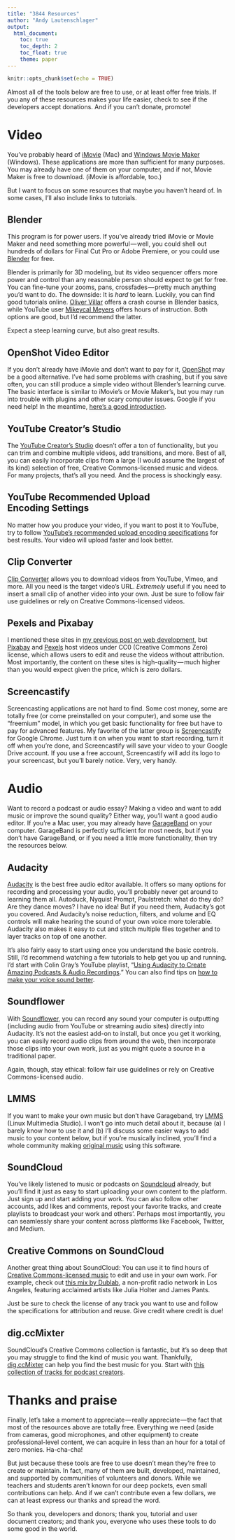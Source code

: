 ```yaml
---
title: "3844 Resources"
author: "Andy Lautenschlager"
output: 
  html_document:
    toc: true
    toc_depth: 2
    toc_float: true
    theme: paper
---
```


```r
knitr::opts_chunk$set(echo = TRUE)
```

Almost all of the tools below are free to use, or at least offer free trials. If you any of these resources makes your life easier, check to see if the developers accept donations. And if you can’t donate, promote!

# Video

You’ve probably heard of [iMovie](https://www.apple.com/imovie/) (Mac) and [Windows Movie Maker](https://www.microsoft.com/en-us/store/p/movie-maker-free-video-editor/9nblggh4wwjr) (Windows). These applications are more than sufficient for many purposes. You may already have one of them on your computer, and if not, Movie Maker is free to download. (iMovie is affordable, too.)

But I want to focus on some resources that maybe you haven’t heard of. In some cases, I’ll also include links to tutorials.

## Blender

This program is for power users. If you’ve already tried iMovie or Movie Maker and need something more powerful — well, you could shell out hundreds of dollars for Final Cut Pro or Adobe Premiere, or you could use [Blender](https://www.blender.org/) for free.

Blender is primarily for 3D modeling, but its video sequencer offers more power and control than any reasonable person should expect to get for free. You can fine-tune your zooms, pans, crossfades — pretty much anything you’d want to do. The downside: It is _hard_ to learn. Luckily, you can find good tutorials online. [Oliver Villar](https://www.youtube.com/watch?v=zYVZ6rtayaA) offers a crash course in Blender basics, while YouTube user [Mikeycal Meyers](https://www.youtube.com/playlist?list=PLjyuVPBuorqIhlqZtoIvnAVQ3x18sNev4) offers hours of instruction. Both options are good, but I’d recommend the latter.

Expect a steep learning curve, but also great results.

## OpenShot Video Editor

If you don’t already have iMovie and don’t want to pay for it, [OpenShot](http://www.openshot.org/) may be a good alternative. I’ve had some problems with crashing, but if you save often, you can still produce a simple video without Blender’s learning curve. The basic interface is similar to iMovie’s or Movie Maker’s, but you may run into trouble with plugins and other scary computer issues. Google if you need help! In the meantime, [here’s a good introduction](https://www.youtube.com/watch?v=NcUS2Jt0icE).

## YouTube Creator’s Studio

The [YouTube Creator’s Studio](https://www.youtube.com/dashboard?o=U) doesn’t offer a ton of functionality, but you can trim and combine multiple videos, add transitions, and more. Best of all, you can easily incorporate clips from a large (I would assume the largest of its kind) selection of free, Creative Commons-licensed music and videos. For many projects, that’s all you need. And the process is shockingly easy.

## YouTube Recommended Upload Encoding Settings

No matter how you produce your video, if you want to post it to YouTube, try to follow [YouTube’s recommended upload encoding specifications](https://support.google.com/youtube/answer/1722171?hl=en) for best results. Your video will upload faster and look better.

## Clip Converter

[Clip Converter](http://www.clipconverter.cc/) allows you to download videos from YouTube, Vimeo, and more. All you need is the target video’s URL. _Extremely_ useful if you need to insert a small clip of another video into your own. Just be sure to follow fair use guidelines or rely on Creative Commons-licensed videos.

## Pexels and Pixabay

I mentioned these sites in [my previous post on web development](https://medium.com/@andylaut/free-tools-for-teachers-and-students-of-writing-and-digital-media-and-or-multimodal-composition-ec7436624678#.ugjcv29ls), but [Pixabay](https://pixabay.com/) and [Pexels](https://videos.pexels.com/) host videos under CC0 (Creative Commons Zero) license, which allows users to edit and reuse the videos without attribution. Most importantly, the content on these sites is high-quality — much higher than you would expect given the price, which is zero dollars.

## Screencastify

Screencasting applications are not hard to find. Some cost money, some are totally free (or come preinstalled on your computer), and some use the “freemium” model, in which you get basic functionality for free but have to pay for advanced features. My favorite of the latter group is [Screencastify](https://www.screencastify.com/) for Google Chrome. Just turn it on when you want to start recording, turn it off when you’re done, and Screencastify will save your video to your Google Drive account. If you use a free account, Screencastify will add its logo to your screencast, but you’ll barely notice. Very, very handy.

# Audio

Want to record a podcast or audio essay? Making a video and want to add music or improve the sound quality? Either way, you’ll want a good audio editor. If you’re a Mac user, you may already have [GarageBand](http://www.apple.com/mac/garageband/) on your computer. GarageBand is perfectly sufficient for most needs, but if you don’t have GarageBand, or if you need a little more functionality, then try the resources below.

## Audacity

[Audacity](http://www.audacityteam.org/) is the best free audio editor available. It offers so many options for recording and processing your audio, you’ll probably never get around to learning them all. Autoduck, Nyquist Prompt, Paulstretch: what do they do? Are they dance moves? I have no idea! But if you need them, Audacity’s got you covered. And Audacity’s noise reduction, filters, and volume and EQ controls will make hearing the sound of your own voice more tolerable. Audacity also makes it easy to cut and stitch multiple files together and to layer tracks on top of one another.

It’s also fairly easy to start using once you understand the basic controls. Still, I’d recommend watching a few tutorials to help get you up and running. I’d start with Colin Gray’s YouTube playlist, “[Using Audacity to Create Amazing Podcasts & Audio Recordings](https://www.youtube.com/playlist?list=PLy3KiJOHvdl1epxRuzEQqjQu1V9szwqnl).” You can also find tips on [how to make your voice sound better](https://www.youtube.com/watch?v=TYF5ytMDFpA).

## Soundflower

With [Soundflower](http://manual.audacityteam.org/man/tutorial_recording_computer_playback_on_mac.html), you can record any sound your computer is outputting (including audio from YouTube or streaming audio sites) directly into Audacity. It’s not the easiest add-on to install, but once you get it working, you can easily record audio clips from around the web, then incorporate those clips into your own work, just as you might quote a source in a traditional paper.

Again, though, stay ethical: follow fair use guidelines or rely on Creative Commons-licensed audio.

## LMMS

If you want to make your own music but don’t have Garageband, try [LMMS](https://lmms.io/) (Linux Multimedia Studio). I won’t go into much detail about it, because (a) I barely know how to use it and (b) I’ll discuss some easier ways to add music to your content below, but if you’re musically inclined, you’ll find a whole community making [original music](https://lmms.io/showcase/) using this software.

## SoundCloud

You’ve likely listened to music or podcasts on [Soundcloud](https://soundcloud.com/stream) already, but you’ll find it just as easy to start uploading your own content to the platform. Just sign up and start adding your work. You can also follow other accounts, add likes and comments, repost your favorite tracks, and create playlists to broadcast your work and others’. Perhaps most importantly, you can seamlessly share your content across platforms like Facebook, Twitter, and Medium.

## Creative Commons on SoundCloud

Another great thing about SoundCloud: You can use it to find hours of [Creative Commons-licensed music](https://soundcloud.com/search?q=creative%20commons&filter.license=to_share) to edit and use in your own work. For example, check out [this mix by Dublab](https://soundcloud.com/wearecc/dublabs-cc10-mix), a non-profit radio network in Los Angeles, featuring acclaimed artists like Julia Holter and James Pants.

Just be sure to check the license of any track you want to use and follow the specifications for attribution and reuse. Give credit where credit is due!

## dig.ccMixter

SoundCloud’s Creative Commons collection is fantastic, but it’s so deep that you may struggle to find the kind of music you want. Thankfully, [dig.ccMixter](http://dig.ccmixter.org/) can help you find the best music for you. Start with [this collection of tracks for podcast creators](http://dig.ccmixter.org/podcast_music).

# Thanks and praise

Finally, let’s take a moment to appreciate — really appreciate — the fact that most of the resources above are totally free. Everything we need (aside from cameras, good microphones, and other equipment) to create professional-level content, we can acquire in less than an hour for a total of zero monies. Ha-cha-cha!

But just because these tools are free to use doesn’t mean they’re free to create or maintain. In fact, many of them are built, developed, maintained, and supported by communities of volunteers and donors. While we teachers and students aren’t known for our deep pockets, even small contributions can help. And if we can’t contribute even a few dollars, we can at least express our thanks and spread the word.

So thank you, developers and donors; thank you, tutorial and user document creators; and thank you, everyone who uses these tools to do some good in the world.